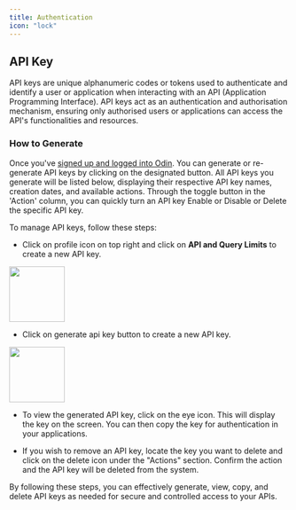 ```yaml
---
title: Authentication
icon: "lock"
---
```


## API Key

API keys are unique alphanumeric codes or tokens used to authenticate and identify a user or application when interacting with an API (Application Programming Interface). API keys act as an authentication and authorisation mechanism, ensuring only authorised users or applications can access the API's functionalities and resources.

### How to Generate

Once you've <a href="https://search.odin.io/login">signed up and logged into Odin</a>. You can generate or re-generate API keys by clicking on the designated button. All API keys you generate will be listed below, displaying their respective API key names, creation dates, and available actions. Through the toggle button in the 'Action' column, you can quickly turn an API key Enable or Disable or Delete the specific API key.

To manage API keys, follow these steps:

* Click on profile icon on top right and click on <b>API and Query Limits</b> to create a new API key.

<img height="100" src="/images/api-and-query-limits.png" />

* Click on generate api key button to create a new API key.

<img height="100" src="/images/generate-api-key.png" />

* To view the generated API key, click on the eye icon. This will display the key on the screen. You can then copy the key for authentication in your applications.

* If you wish to remove an API key, locate the key you want to delete and click on the delete icon under the "Actions" section. Confirm the action and the API key will be deleted from the system.

By following these steps, you can effectively generate, view, copy, and delete API keys as needed for secure and controlled access to your APIs.